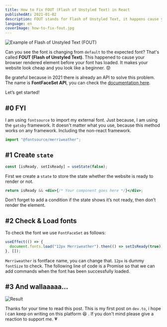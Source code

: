 ```yaml
---
title: How to Fix FOUT (Flash of Unstyled Text) in React
publishedAt: 2021-01-02
description: FOUT stands for Flash of Unstyled Text, it happens cause your browser is rendered element before your font is loaded. To fix that we should handle while the font is loading.
language: en
coverImage: how-to-fix-fout.jpg
---
```


![Example of Flash of Unstyled Text (FOUT)](https://cdn-images-1.medium.com/max/800/1*XXCHdVl4xqFAzjPeGHzz8A.gif)

Can you see the font is changing from `default` to the expected font? That's called **FOUT (Flash of Unstyled Text)**. This happened to cause your browser rendered element before your font has loaded. It makes your website look cheap and you look like a beginner. 😟

Be grateful because in 2021 there is already an API to solve this problem. The name is **FontFaceSet API**, you can check the [documentation here](https://developer.mozilla.org/en-US/docs/Web/API/FontFaceSet/).

Let’s get started!

## #0 FYI

I am using `fontsource` to import my external font. Just because, I am using the `gatsby` framework. It doesn't matter what you use, because this method works on any framework. Including the non-react framework.

```jsx
import "@fontsource/merriweather";
```

## #1 Create `state`

```jsx
const [isReady, setIsReady] = useState(false);
```

First we create a `state` to store the state whether the website is ready to render or not.

```jsx
return isReady && <div>{/* Your component goes here */}</div>;
```

Don’t forget to add a condition if the state shows it’s not ready, then don’t render the element.

## #2 Check & Load fonts

To check the font we use `FontFaceSet` as follows:

```jsx
useEffect(() => {
  document.fonts.load("12px Merriweather").then(() => setIsReady(true));
}, []);
```

`Merriweather` is fontface name, you can change that. `12px` is dummy `fontSize` to check. The following line of code is a Promise so that we can add commands when the font has been successfully loaded.

## #3 And wallaaaaa…

![Result](https://cdn-images-1.medium.com/max/800/1*HJvW4PbIS2xa02d2_yYr7w.gif)

Thanks for your time to read this post. This is my first post on `dev.to`, i hope i can keep on writing on this platform 😆 . If you don't mind please give a reaction to support me. 💗
